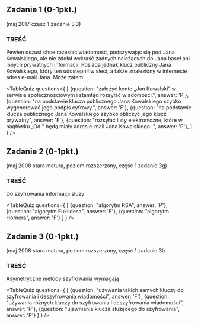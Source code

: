 
## Zadanie 1 (0-1pkt.)
(maj 2017 część 1 zadanie 3.3)

### TREŚĆ
Pewien oszust chce rozesłać wiadomość, podszywając się pod Jana Kowalskiego, ale nie zdołał
wykraść żadnych należących do Jana haseł ani innych prywatnych informacji. Posiada jednak
klucz publiczny Jana Kowalskiego, który ten udostępnił w sieci, a także znaleziony w internecie
adres e-mail Jana. Może zatem  

<TableQuiz 
    questions={
      [
        {question: "założyć konto „Jan Kowalski” w serwisie społecznościowym i stamtąd rozsyłać wiadomości.", answer: 'P'},
        {question: "na podstawie klucza publicznego Jana Kowalskiego szybko wygenerować jego podpis cyfrowy.", answer: 'F'},
        {question: "na podstawie klucza publicznego Jana Kowalskiego szybko obliczyć jego klucz prywatny", answer: 'F'},
        {question: "rozsyłać listy elektroniczne, które w nagłówku „Od:” będą miały adres e-mail Jana Kowalskiego. ", answer: 'P'},
      ]
    }
/>

## Zadanie 2 (0-1pkt.)
(maj 2008 stara matura, poziom rozszerzony, część 1 zadanie 3g)

### TREŚĆ
Do szyfrowania informacji służy

<TableQuiz 
    questions={
      [
        {question: "algorytm RSA", answer: 'P'},
        {question: "algorytm Euklidesa", answer: 'F'},
        {question: "algorytm Hornera", answer: 'F'}
      ]
    }
/>

## Zadanie 3 (0-1pkt.)
(maj 2008 stara matura, poziom rozszerzony, część 1 zadanie 3l)

### TREŚĆ
Asymetryczne metody szyfrowania wymagają

<TableQuiz 
    questions={
      [
        {question: "używania takich samych kluczy do szyfrowania i deszyfrowania wiadomości", answer: 'F'},
        {question: "używania różnych kluczy do szyfrowania i deszyfrowania wiadomości", answer: 'P'},
        {question: "ujawniania klucza służącego do szyfrowania", answer: 'P'}
      ]
    }
/>